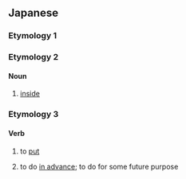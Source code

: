 ==Japanese==

===Etymology 1===
{{ja-see-kango|屋|億|憶|臆}}

===Etymology 2===

====Noun====
{{ja-noun}}

# {{ja-def|奥}} [[inside]]

===Etymology 3===

====Verb====
{{ja-verb|type=1}}

# {{ja-def|置く}} to [[put]]
# {{lb|ja|following a て-form verb}} to do [[in advance]]; to do for some future purpose